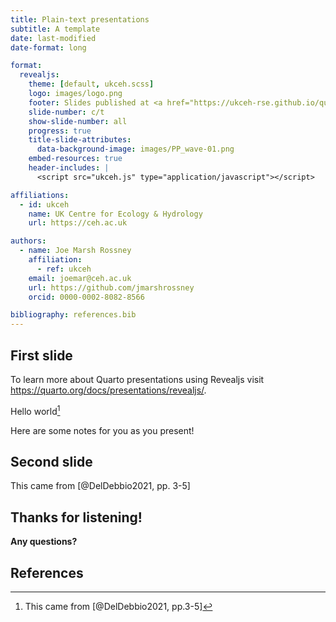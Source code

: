 ```yaml
---
title: Plain-text presentations
subtitle: A template
date: last-modified
date-format: long

format:
  revealjs:
    theme: [default, ukceh.scss]
    logo: images/logo.png
    footer: Slides published at <a href="https://ukceh-rse.github.io/quarto-reveal-theme">ukceh-rse.github.io/quarto-reveal-theme</a>
    slide-number: c/t
    show-slide-number: all
    progress: true
    title-slide-attributes:
      data-background-image: images/PP_wave-01.png
    embed-resources: true
    header-includes: |
      <script src="ukceh.js" type="application/javascript"></script>

affiliations:
  - id: ukceh
    name: UK Centre for Ecology & Hydrology
    url: https://ceh.ac.uk

authors:
  - name: Joe Marsh Rossney
    affiliation:
      - ref: ukceh
    email: joemar@ceh.ac.uk
    url: https://github.com/jmarshrossney
    orcid: 0000-0002-8082-8566

bibliography: references.bib
---
```


## First slide

To learn more about Quarto presentations using Revealjs visit <https://quarto.org/docs/presentations/revealjs/>.


Hello world^[This came from [@DelDebbio2021, pp.3-5]]

::: {.notes}
Here are some notes for you as you present!
:::

## Second slide

::: aside
This came from [@DelDebbio2021, pp. 3-5]
:::

## Thanks for listening! { .no-logo .no-footer .closing-slide .center background-image="images/PP_wave-02.png"}

**Any questions?**



## References
